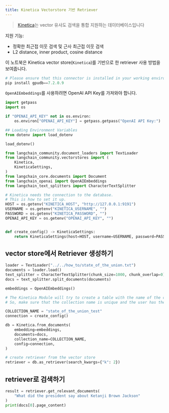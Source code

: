 ```yaml
---
title: Kinetica Vectorstore 기반 Retriever
---
```


>[Kinetica](https://www.kinetica.com/)는 vector 유사도 검색을 통합 지원하는 데이터베이스입니다

지원 기능:

- 정확한 최근접 이웃 검색 및 근사 최근접 이웃 검색
- L2 distance, inner product, cosine distance

이 노트북은 Kinetica vector store(`Kinetica`)를 기반으로 한 retriever 사용 방법을 보여줍니다.

```python
# Please ensure that this connector is installed in your working environment.
pip install gpudb==7.2.0.9
```

`OpenAIEmbeddings`를 사용하려면 OpenAI API Key를 가져와야 합니다.

```python
import getpass
import os

if "OPENAI_API_KEY" not in os.environ:
    os.environ["OPENAI_API_KEY"] = getpass.getpass("OpenAI API Key:")
```

```python
## Loading Environment Variables
from dotenv import load_dotenv

load_dotenv()
```

```python
from langchain_community.document_loaders import TextLoader
from langchain_community.vectorstores import (
    Kinetica,
    KineticaSettings,
)
from langchain_core.documents import Document
from langchain_openai import OpenAIEmbeddings
from langchain_text_splitters import CharacterTextSplitter
```

```python
# Kinetica needs the connection to the database.
# This is how to set it up.
HOST = os.getenv("KINETICA_HOST", "http://127.0.0.1:9191")
USERNAME = os.getenv("KINETICA_USERNAME", "")
PASSWORD = os.getenv("KINETICA_PASSWORD", "")
OPENAI_API_KEY = os.getenv("OPENAI_API_KEY", "")


def create_config() -> KineticaSettings:
    return KineticaSettings(host=HOST, username=USERNAME, password=PASSWORD)
```

## vector store에서 Retriever 생성하기

```python
loader = TextLoader("../../how_to/state_of_the_union.txt")
documents = loader.load()
text_splitter = CharacterTextSplitter(chunk_size=1000, chunk_overlap=0)
docs = text_splitter.split_documents(documents)

embeddings = OpenAIEmbeddings()

# The Kinetica Module will try to create a table with the name of the collection.
# So, make sure that the collection name is unique and the user has the permission to create a table.

COLLECTION_NAME = "state_of_the_union_test"
connection = create_config()

db = Kinetica.from_documents(
    embedding=embeddings,
    documents=docs,
    collection_name=COLLECTION_NAME,
    config=connection,
)

# create retriever from the vector store
retriever = db.as_retriever(search_kwargs={"k": 2})
```

## retriever로 검색하기

```python
result = retriever.get_relevant_documents(
    "What did the president say about Ketanji Brown Jackson"
)
print(docs[0].page_content)
```